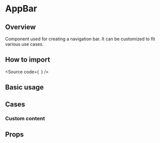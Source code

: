 

<Meta of={Stories} />

<H1>AppBar</H1>

<H2>Overview</H2>

Component used for creating a navigation bar. It can be customized to fit various use cases.

<H2>How to import</H2>

<Source
  code={`
`}
/>

<H2>Basic usage</H2>

<Canvas of={Stories.Base} />

<H2>Cases</H2>

<H3>Custom content</H3>

<Canvas of={CaseStories.CustomContent} />

<H2>Props</H2>

<ArgTypes of={Stories} />
